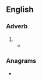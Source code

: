 ==English==

===Adverb===
{{head|en|adverb}}

# {{obsolete spelling of|only|lang=en}}
#* {{quote-book|year=1643|author=Sir Thomas Browne|title=Religio Medici|passage=''All flesh is grasse'', is not '''onely''' metaphorically, but literally true, for all those creatures we behold, are but the hearbs of the field, digested into flesh in them, or more remotely carnified in our selves.}}
#: {{rfquotek|Edmund Spenser|lang=en}}

===Anagrams===
* {{anagrams|en|Loney|Olney|Onley|enoyl}}